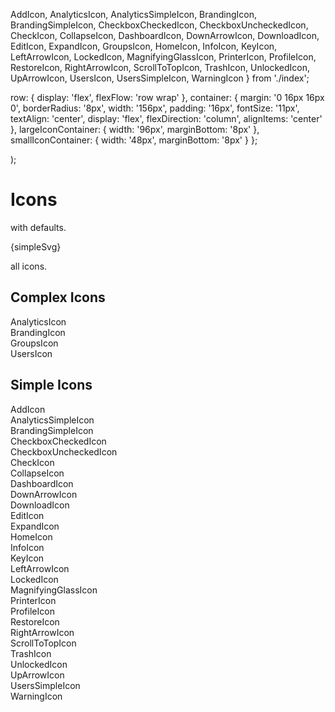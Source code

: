   AddIcon,
  AnalyticsIcon,
  AnalyticsSimpleIcon,
  BrandingIcon,
  BrandingSimpleIcon,
  CheckboxCheckedIcon,
  CheckboxUncheckedIcon,
  CheckIcon,
  CollapseIcon,
  DashboardIcon,
  DownArrowIcon,
  DownloadIcon,
  EditIcon,
  ExpandIcon,
  GroupsIcon,
  HomeIcon,
  InfoIcon,
  KeyIcon,
  LeftArrowIcon,
  LockedIcon,
  MagnifyingGlassIcon,
  PrinterIcon,
  ProfileIcon,
  RestoreIcon,
  RightArrowIcon,
  ScrollToTopIcon,
  TrashIcon,
  UnlockedIcon,
  UpArrowIcon,
  UsersIcon,
  UsersSimpleIcon,
  WarningIcon
} from './index';

  row: {
    display: 'flex',
    flexFlow: 'row wrap'
  },
  container: {
    margin: '0 16px 16px 0',
    borderRadius: '8px',
    width: '156px',
    padding: '16px',
    fontSize: '11px',
    textAlign: 'center',
    display: 'flex',
    flexDirection: 'column',
    alignItems: 'center'
  },
  largeIconContainer: {
    width: '96px',
    marginBottom: '8px'
  },
  smallIconContainer: {
    width: '48px',
    marginBottom: '8px'
  }
};

<Meta title="core|Media/Icon" component={Icon} />

  <path d="M12 14c-2.7 0-8 1.3-8 4v2h16v-2c0-2.7-5.3-4-8-4zM12 12c2.2 0 4-1.8 4-4s-1.8-4-4-4-4 1.8-4 4 1.8 4 4 4z" />
);

# Icons

with defaults.

<Preview>
  <Story name="with defaults">
    <div style={styles.largeIconContainer}>
      <Icon>{simpleSvg}</Icon>
    </div>
  </Story>
</Preview>

all icons.

<Preview>
  <Story name="all icons">
    <div>
      <h2>Complex Icons</h2>
      <div style={styles.row}>
        <div style={styles.container}>
          <div style={styles.largeIconContainer}>
            <AnalyticsIcon />
          </div>
          <span>AnalyticsIcon</span>
        </div>
        <div style={styles.container}>
          <div style={styles.largeIconContainer}>
            <BrandingIcon />
          </div>
          <span>BrandingIcon</span>
        </div>
        <div style={styles.container}>
          <div style={styles.largeIconContainer}>
            <GroupsIcon />
          </div>
          <span>GroupsIcon</span>
        </div>
        <div style={styles.container}>
          <div style={styles.largeIconContainer}>
            <UsersIcon />
          </div>
          <span>UsersIcon</span>
        </div>
      </div>
      <h2>Simple Icons</h2>
      <div style={styles.row}>
        <div style={styles.container}>
          <div style={styles.smallIconContainer}>
            <AddIcon />
          </div>
          <span>AddIcon</span>
        </div>
        <div style={styles.container}>
          <div style={styles.smallIconContainer}>
            <AnalyticsSimpleIcon />
          </div>
          <span>AnalyticsSimpleIcon</span>
        </div>
        <div style={styles.container}>
          <div style={styles.smallIconContainer}>
            <BrandingSimpleIcon />
          </div>
          <span>BrandingSimpleIcon</span>
        </div>
        <div style={styles.container}>
          <div style={styles.smallIconContainer}>
            <CheckboxCheckedIcon />
          </div>
          <span>CheckboxCheckedIcon</span>
        </div>
        <div style={styles.container}>
          <div style={styles.smallIconContainer}>
            <CheckboxUncheckedIcon />
          </div>
          <span>CheckboxUncheckedIcon</span>
        </div>
        <div style={styles.container}>
          <div style={styles.smallIconContainer}>
            <CheckIcon />
          </div>
          <span>CheckIcon</span>
        </div>
        <div style={styles.container}>
          <div style={styles.smallIconContainer}>
            <CollapseIcon />
          </div>
          <span>CollapseIcon</span>
        </div>
        <div style={styles.container}>
          <div style={styles.smallIconContainer}>
            <DashboardIcon />
          </div>
          <span>DashboardIcon</span>
        </div>
        <div style={styles.container}>
          <div style={styles.smallIconContainer}>
            <DownArrowIcon />
          </div>
          <span>DownArrowIcon</span>
        </div>
        <div style={styles.container}>
          <div style={styles.smallIconContainer}>
            <DownloadIcon />
          </div>
          <span>DownloadIcon</span>
        </div>
        <div style={styles.container}>
          <div style={styles.smallIconContainer}>
            <EditIcon />
          </div>
          <span>EditIcon</span>
        </div>
        <div style={styles.container}>
          <div style={styles.smallIconContainer}>
            <ExpandIcon />
          </div>
          <span>ExpandIcon</span>
        </div>
        <div style={styles.container}>
          <div style={styles.smallIconContainer}>
            <HomeIcon />
          </div>
          <span>HomeIcon</span>
        </div>
        <div style={styles.container}>
          <div style={styles.smallIconContainer}>
            <InfoIcon />
          </div>
          <span>InfoIcon</span>
        </div>
        <div style={styles.container}>
          <div style={styles.smallIconContainer}>
            <KeyIcon />
          </div>
          <span>KeyIcon</span>
        </div>
        <div style={styles.container}>
          <div style={styles.smallIconContainer}>
            <LeftArrowIcon />
          </div>
          <span>LeftArrowIcon</span>
        </div>
        <div style={styles.container}>
          <div style={styles.smallIconContainer}>
            <LockedIcon />
          </div>
          <span>LockedIcon</span>
        </div>
        <div style={styles.container}>
          <div style={styles.smallIconContainer}>
            <MagnifyingGlassIcon />
          </div>
          <span>MagnifyingGlassIcon</span>
        </div>
        <div style={styles.container}>
          <div style={styles.smallIconContainer}>
            <PrinterIcon />
          </div>
          <span>PrinterIcon</span>
        </div>
        <div style={styles.container}>
          <div style={styles.smallIconContainer}>
            <ProfileIcon />
          </div>
          <span>ProfileIcon</span>
        </div>
        <div style={styles.container}>
          <div style={styles.smallIconContainer}>
            <RestoreIcon />
          </div>
          <span>RestoreIcon</span>
        </div>
        <div style={styles.container}>
          <div style={styles.smallIconContainer}>
            <RightArrowIcon />
          </div>
          <span>RightArrowIcon</span>
        </div>
        <div style={styles.container}>
          <div style={styles.smallIconContainer}>
            <ScrollToTopIcon />
          </div>
          <span>ScrollToTopIcon</span>
        </div>
        <div style={styles.container}>
          <div style={styles.smallIconContainer}>
            <TrashIcon />
          </div>
          <span>TrashIcon</span>
        </div>
        <div style={styles.container}>
          <div style={styles.smallIconContainer}>
            <UnlockedIcon />
          </div>
          <span>UnlockedIcon</span>
        </div>
        <div style={styles.container}>
          <div style={styles.smallIconContainer}>
            <UpArrowIcon />
          </div>
          <span>UpArrowIcon</span>
        </div>
        <div style={styles.container}>
          <div style={styles.smallIconContainer}>
            <UsersSimpleIcon />
          </div>
          <span>UsersSimpleIcon</span>
        </div>
        <div style={styles.container}>
          <div style={styles.smallIconContainer}>
            <WarningIcon />
          </div>
          <span>WarningIcon</span>
        </div>
      </div>
    </div>
  </Story>
</Preview>
